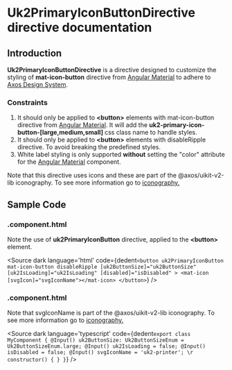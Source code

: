 
# Uk2PrimaryIconButtonDirective directive documentation

## Introduction
<p>
<strong>Uk2PrimaryIconButtonDirective</strong> is a directive designed to customize the styling of <strong>mat-icon-button</strong> directive from <a target="_blank" href='https://v15.material.angular.io/components/button/overview'>Angular Material</a> to adhere to <a target="_blank" href="https://www.figma.com/file/xNJe50LNYYGhQ1Q1C3zs4b/%F0%9F%91%B7%E2%80%8D%E2%99%82%EF%B8%8F-Framework-Core---Web-2.0?node-id=752%3A27363&t=zlTHs2LZclf3UA1Z-0">Axos Design System</a>.
</p>

### Constraints
<ol>
  <li>
    It should only be applied to <strong>&lt;button&gt;</strong> elements with  mat-icon-button directive from <a target="_blank" href='https://v15.material.angular.io/components/button/overview'>Angular Material</a>. It will add the <strong> uk2-primary-icon-button-[large,medium,small] </strong> css class name to handle styles.
  </li>
  <li>
    It should only be applied to <strong>&lt;button&gt;</strong> elements with disableRipple directive. To avoid breaking the predefined styles.
  </li>
  <li>
    White label styling is only supported <strong>without</strong> setting the "color" attribute for the <a target="_blank" href='https://v15.material.angular.io/components/button/overview'>Angular Material</a> component.
  </li>
</ol>

<PrerequisitesDoc></PrerequisitesDoc>

<p>
  Note that this directive uses icons and these are part of the @axos/uikit-v2-lib iconography. To see more information go to <a href="/docs/iconography--iconography">iconography.</a>
</p>

<InputEnumDoc></InputEnumDoc>

## Sample Code
### .component.html
<p>
  Note the use of <strong>uk2PrimaryIconButton</strong> directive, applied to the <strong>&lt;button&gt;</strong> element.
</p>

<Source
  dark
  language='html'
  code={dedent`
    <button
      uk2PrimaryIconButton
      mat-icon-button
      disableRipple
      [uk2ButtonSize]="uk2ButtonSize"
      [uk2IsLoading]="uk2IsLoading"
      [disabled]="isDisabled"
    >
      <mat-icon [svgIcon]="svgIconName"></mat-icon>
    </button>
  `}
/>

### .component.html
<p>
  Note that svgIconName is part of the @axos/uikit-v2-lib iconography. To see more information go to <a href="/docs/iconography--iconography">iconography.</a>
</p>

<Source
  dark
  language='typescript'
  code={dedent`
    export class MyComponent {
      @Input() uk2ButtonSize: Uk2ButtonSizeEnum = Uk2ButtonSizeEnum.large;
      @Input() uk2IsLoading = false;
      @Input() isDisabled = false;
      @Input() svgIconName = 'uk2-printer';
      \r
      constructor() {
      }
    }
  `}
/>

